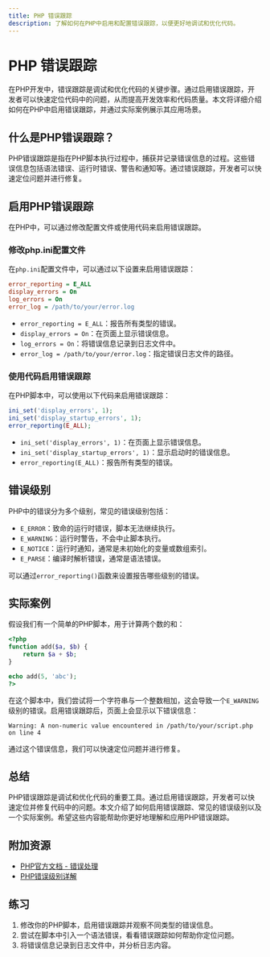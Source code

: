 ```yaml
---
title: PHP 错误跟踪
description: 了解如何在PHP中启用和配置错误跟踪，以便更好地调试和优化代码。
---
```


# PHP 错误跟踪

在PHP开发中，错误跟踪是调试和优化代码的关键步骤。通过启用错误跟踪，开发者可以快速定位代码中的问题，从而提高开发效率和代码质量。本文将详细介绍如何在PHP中启用错误跟踪，并通过实际案例展示其应用场景。

## 什么是PHP错误跟踪？

PHP错误跟踪是指在PHP脚本执行过程中，捕获并记录错误信息的过程。这些错误信息包括语法错误、运行时错误、警告和通知等。通过错误跟踪，开发者可以快速定位问题并进行修复。

## 启用PHP错误跟踪

在PHP中，可以通过修改配置文件或使用代码来启用错误跟踪。

### 修改php.ini配置文件

在`php.ini`配置文件中，可以通过以下设置来启用错误跟踪：

```ini
error_reporting = E_ALL
display_errors = On
log_errors = On
error_log = /path/to/your/error.log
```

- `error_reporting = E_ALL`：报告所有类型的错误。
- `display_errors = On`：在页面上显示错误信息。
- `log_errors = On`：将错误信息记录到日志文件中。
- `error_log = /path/to/your/error.log`：指定错误日志文件的路径。

### 使用代码启用错误跟踪

在PHP脚本中，可以使用以下代码来启用错误跟踪：

```php
ini_set('display_errors', 1);
ini_set('display_startup_errors', 1);
error_reporting(E_ALL);
```

- `ini_set('display_errors', 1)`：在页面上显示错误信息。
- `ini_set('display_startup_errors', 1)`：显示启动时的错误信息。
- `error_reporting(E_ALL)`：报告所有类型的错误。

## 错误级别

PHP中的错误分为多个级别，常见的错误级别包括：

- `E_ERROR`：致命的运行时错误，脚本无法继续执行。
- `E_WARNING`：运行时警告，不会中止脚本执行。
- `E_NOTICE`：运行时通知，通常是未初始化的变量或数组索引。
- `E_PARSE`：编译时解析错误，通常是语法错误。

可以通过`error_reporting()`函数来设置报告哪些级别的错误。

## 实际案例

假设我们有一个简单的PHP脚本，用于计算两个数的和：

```php
<?php
function add($a, $b) {
    return $a + $b;
}

echo add(5, 'abc');
?>
```

在这个脚本中，我们尝试将一个字符串与一个整数相加，这会导致一个`E_WARNING`级别的错误。启用错误跟踪后，页面上会显示以下错误信息：

```
Warning: A non-numeric value encountered in /path/to/your/script.php on line 4
```

通过这个错误信息，我们可以快速定位问题并进行修复。

## 总结

PHP错误跟踪是调试和优化代码的重要工具。通过启用错误跟踪，开发者可以快速定位并修复代码中的问题。本文介绍了如何启用错误跟踪、常见的错误级别以及一个实际案例。希望这些内容能帮助你更好地理解和应用PHP错误跟踪。

## 附加资源

- [PHP官方文档 - 错误处理](https://www.php.net/manual/en/book.errorfunc.php)
- [PHP错误级别详解](https://www.php.net/manual/en/errorfunc.constants.php)

## 练习

1. 修改你的PHP脚本，启用错误跟踪并观察不同类型的错误信息。
2. 尝试在脚本中引入一个语法错误，看看错误跟踪如何帮助你定位问题。
3. 将错误信息记录到日志文件中，并分析日志内容。
